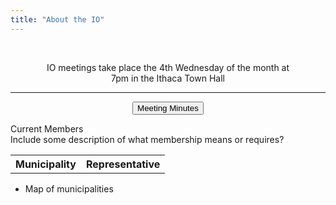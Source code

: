 ```yaml
---
title: "About the IO"
---
```

<br>
<div class="jumbotron">
  <center><p class="lead">IO meetings take place the 4th Wednesday of the month at
  <br>7pm in the Ithaca Town Hall</p>
  <hr class="my-4">
  <p class="lead">
   <input type="button" class="btn btn-info" value="Meeting Minutes" onclick="location.href = 'minutes.html';">
  </p></center>
</div>

<div class="row">
<div class="col-md-5">
<div class="panel panel-info">
<div class="panel-heading">Current Members</div>
<div class="panel-body">Include some description of what membership means or requires?</div>
<table class="table">
<thread>
<th>Municipality</th>
<th>Representative</th>
</table>
</div>
</div>
<div class="col-md-2">
</div>
<div class="col-md-5">
- Map of municipalities
</div>